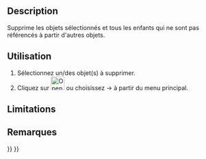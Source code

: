 <languages/>

{{Docnav/fr
|[[OpenSCAD_ReplaceObject/fr|Remplacer un objet]]
|[[OpenSCAD_RefineShapeFeature/fr|Affiner la forme]]
|[[OpenSCAD_Workbench/fr|Atelier OpenSCAD]]
|IconL=OpenSCAD_ReplaceObject.svg
|IconR=OpenSCAD_RefineShapeFeature.svg
|IconC=Workbench_OpenSCAD.svg
}}

{{GuiCommand/fr
|Name=OpenSCAD RemoveSubtree
|Name/fr=OpenSCAD Supprimer objets/enfants
|MenuLocation=OpenSCAD → Supprimer un/des objet(s) et leurs enfants
|Workbenches=[[OpenSCAD_Workbench/fr|OpenSCAD]]
}}

==Description== 

Supprime les objets sélectionnés et tous les enfants qui ne sont pas référencés à partir d'autres objets.

<span id="Usage"></span>
==Utilisation== 

<div class="mw-translate-fuzzy">
# Sélectionnez un/des objet(s) à supprimer.
# Cliquez sur [[Image:OpenSCAD_RemoveSubtree.svg|32px]] ou choisissez {{KEY|OpenSCAD}} → {{KEY|[[Image:OpenSCAD_RemoveSubtree.svg|32px]] Supprimer un/des objet(s) et leurs enfants}} à partir du menu principal.
</div>

==Limitations==


<span id="Notes"></span>
==Remarques==


{{Docnav/fr
|[[OpenSCAD_ReplaceObject/fr|Remplacer un objet]]
|[[OpenSCAD_RefineShapeFeature/fr|Affiner la forme]]
|[[OpenSCAD_Workbench/fr|Atelier OpenSCAD]]
|IconL=OpenSCAD_ReplaceObject.svg
|IconR=OpenSCAD_RefineShapeFeature.svg
|IconC=Workbench_OpenSCAD.svg
}}

{{OpenSCAD_Tools_navi{{#translation:}}}}
{{Userdocnavi{{#translation:}}}}